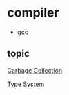= compiler =
* [[gcc]]

== topic ==
[[garbage_collection|Garbage Collection]]

[[type_system|Type System]]
